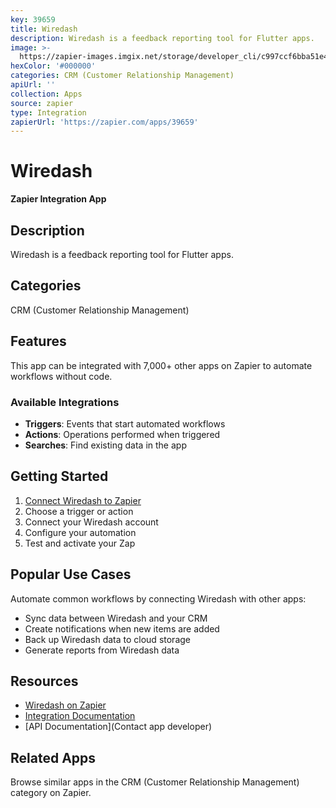 ```yaml
---
key: 39659
title: Wiredash
description: Wiredash is a feedback reporting tool for Flutter apps.
image: >-
  https://zapier-images.imgix.net/storage/developer_cli/c997ccf6bba51e4409b9991c06599f5d.png?auto=format%2Ccompress&ixlib=python-3.0.0&q=50
hexColor: '#000000'
categories: CRM (Customer Relationship Management)
apiUrl: ''
collection: Apps
source: zapier
type: Integration
zapierUrl: 'https://zapier.com/apps/39659'
---
```

# Wiredash

**Zapier Integration App**

## Description

Wiredash is a feedback reporting tool for Flutter apps.

## Categories

CRM (Customer Relationship Management)

## Features

This app can be integrated with 7,000+ other apps on Zapier to automate workflows without code.

### Available Integrations

- **Triggers**: Events that start automated workflows
- **Actions**: Operations performed when triggered
- **Searches**: Find existing data in the app

## Getting Started

1. [Connect Wiredash to Zapier](https://zapier.com/apps/39659)
2. Choose a trigger or action
3. Connect your Wiredash account
4. Configure your automation
5. Test and activate your Zap

## Popular Use Cases

Automate common workflows by connecting Wiredash with other apps:

- Sync data between Wiredash and your CRM
- Create notifications when new items are added
- Back up Wiredash data to cloud storage
- Generate reports from Wiredash data

## Resources

- [Wiredash on Zapier](https://zapier.com/apps/39659)
- [Integration Documentation](https://zapier.com/apps/39659/integrations)
- [API Documentation](Contact app developer)

## Related Apps

Browse similar apps in the CRM (Customer Relationship Management) category on Zapier.
